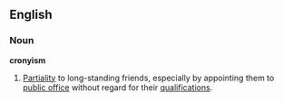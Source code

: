 ==English==
===Noun===
'''cronyism'''
#[[partiality|Partiality]] to long-standing friends, especially by appointing them to [[public office]] without regard for their [[qualifications]].